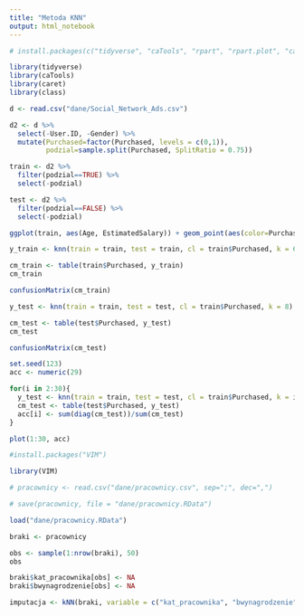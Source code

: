 ```yaml
---
title: "Metoda KNN"
output: html_notebook
---
```


```r

# install.packages(c("tidyverse", "caTools", "rpart", "rpart.plot", "caret"))

library(tidyverse)
library(caTools)
library(caret)
library(class)

d <- read.csv("dane/Social_Network_Ads.csv")

d2 <- d %>%
  select(-User.ID, -Gender) %>%
  mutate(Purchased=factor(Purchased, levels = c(0,1)),
         podzial=sample.split(Purchased, SplitRatio = 0.75))

train <- d2 %>%
  filter(podzial==TRUE) %>%
  select(-podzial)

test <- d2 %>%
  filter(podzial==FALSE) %>%
  select(-podzial)

ggplot(train, aes(Age, EstimatedSalary)) + geom_point(aes(color=Purchased))

```

```r
y_train <- knn(train = train, test = train, cl = train$Purchased, k = 6)

cm_train <- table(train$Purchased, y_train)
cm_train

confusionMatrix(cm_train)
```

```r
y_test <- knn(train = train, test = test, cl = train$Purchased, k = 8)

cm_test <- table(test$Purchased, y_test)
cm_test

confusionMatrix(cm_test)
```

```r
set.seed(123)
acc <- numeric(29)

for(i in 2:30){
  y_test <- knn(train = train, test = test, cl = train$Purchased, k = i)
  cm_test <- table(test$Purchased, y_test)
  acc[i] <- sum(diag(cm_test))/sum(cm_test)
}

plot(1:30, acc)

```

```r
#install.packages("VIM")

library(VIM)

# pracownicy <- read.csv("dane/pracownicy.csv", sep=";", dec=",")

# save(pracownicy, file = "dane/pracownicy.RData")

load("dane/pracownicy.RData")

braki <- pracownicy

obs <- sample(1:nrow(braki), 50)
obs

braki$kat_pracownika[obs] <- NA
braki$bwynagrodzenie[obs] <- NA

imputacja <- kNN(braki, variable = c("kat_pracownika", "bwynagrodzenie"), k = 20, numFun = median, dist_var = c("edukacja", "pwynagrodzenie", "staz"))

```














